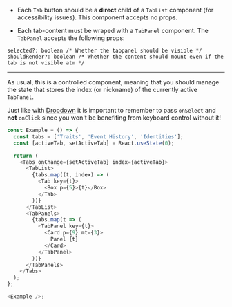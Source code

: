 - Each `Tab` button should be a **direct** child of a `TabList` component (for accessibility issues).
  This component accepts no props.

- Each tab-content must be wraped with a `TabPanel` component. The `TabPanel` accepts the following
  props:

```shell
selected?: boolean /* Whether the tabpanel should be visible */
shouldRender?: boolean /* Whether the content should mount even if the tab is not visible atm */
```

---

As usual, this is a controlled component, meaning that you should manage the state that stores
the index (or nickname) of the currently active `TabPanel`.

Just like with <a href="/#/Dropdown">Dropdown</a> it is important to remember to
pass `onSelect` and **not** `onClick` since you won't be benefiting from keyboard control
without it!

```typescript jsx
const Example = () => {
  const tabs = ['Traits', 'Event History', 'Identities'];
  const [activeTab, setActiveTab] = React.useState(0);

  return (
    <Tabs onChange={setActiveTab} index={activeTab}>
      <TabList>
        {tabs.map((t, index) => (
          <Tab key={t}>
            <Box p={5}>{t}</Box>
          </Tab>
        ))}
      </TabList>
      <TabPanels>
        {tabs.map(t => (
          <TabPanel key={t}>
            <Card p={9} mt={3}>
              Panel {t}
            </Card>
          </TabPanel>
        ))}
      </TabPanels>
    </Tabs>
  );
};

<Example />;
```
